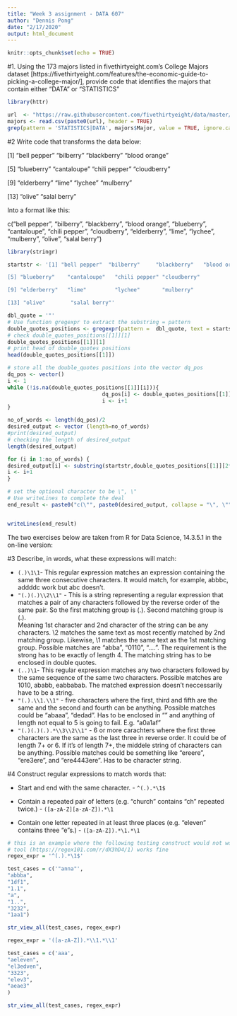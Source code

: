 ```yaml
---
title: "Week 3 assignment - DATA 607"
author: "Dennis Pong"
date: "2/17/2020"
output: html_document
---
```


```r
knitr::opts_chunk$set(echo = TRUE)
```


#1. Using the 173 majors listed in fivethirtyeight.com’s College Majors dataset [https://fivethirtyeight.com/features/the-economic-guide-to-picking-a-college-major/], provide code that identifies the majors that contain either "DATA" or "STATISTICS"


```r
library(httr)

url  <- "https://raw.githubusercontent.com/fivethirtyeight/data/master/college-majors/majors-list.csv"
majors <- read.csv(paste0(url), header = TRUE)
grep(pattern = 'STATISTICS|DATA', majors$Major, value = TRUE, ignore.case = TRUE)

```


#2 Write code that transforms the data below:

[1] "bell pepper"  "bilberry"     "blackberry"   "blood orange"

[5] "blueberry"    "cantaloupe"   "chili pepper" "cloudberry"  

[9] "elderberry"   "lime"         "lychee"       "mulberry"    

[13] "olive"        "salal berry"

Into a format like this:

c("bell pepper", "bilberry", "blackberry", "blood orange", "blueberry", "cantaloupe", "chili pepper", "cloudberry", "elderberry", "lime", "lychee", "mulberry", "olive", "salal berry")

```r

library(stringr)

startstr <- '[1] "bell pepper"  "bilberry"     "blackberry"   "blood orange"

[5] "blueberry"    "cantaloupe"   "chili pepper" "cloudberry"  

[9] "elderberry"   "lime"         "lychee"       "mulberry"    

[13] "olive"        "salal berry"'

dbl_quote = '"'
# Use function gregexpr to extract the substring = pattern
double_quotes_positions <- gregexpr(pattern =  dbl_quote, text = startstr)
# check double_quotes_positions[[1]][1]
double_quotes_positions[[1]][1]
# print head of double_quotes positions
head(double_quotes_positions[[1]])

# store all the double_quotes positions into the vector dq_pos
dq_pos <- vector()
i <- 1
while (!is.na(double_quotes_positions[[1]][i])){
                              dq_pos[i] <- double_quotes_positions[[1]][i]
                              i <- i+1
}

no_of_words <- length(dq_pos)/2
desired_output <- vector (length=no_of_words)
#print(desired_output)
# checking the length of desired_output 
length(desired_output)

for (i in 1:no_of_words) {
desired_output[i] <- substring(startstr,double_quotes_positions[[1]][2*i-1]+1,double_quotes_positions[[1]][2*i]-1)
i <- i+1
}

# set the optional character to be \", \"
# Use writeLines to complete the deal
end_result <- paste0("c(\"", paste0(desired_output, collapse = "\", \""), "\")")


writeLines(end_result)
```





The two exercises below are taken from R for Data Science, 14.3.5.1 in the on-line version:

#3 Describe, in words, what these expressions will match:

* `(.)\1\1 `- This regular expression matches an expression containing the same three consecutive characters. It would match, for example, abbbc, addddc work but abc doesn't.  
* `"(.)(.)\\2\\1"`  - This is a string representing a regular expression that matches a pair of any characters followed by the reverse order of the same pair. So the first matching group is (.). Second matching group is (.).  
Meaning 1st character and 2nd character of the string can be any characters. \\2 matches the same text as most recently matched by 2nd matching group. Likewise, \\1 matches the same text as the 1st matching group. Possible 
matches are "abba", "0110", "....". The requirement is the strong has to be exactly of length 4. The matching string has to be enclosed in double quotes.
* `(..)\1 `- This regular expression matches any two characters followed by the same sequence of the same two characters. Possible matches are 1010, ababb, eabbabab. The matched expression doesn't neccessarily have to be a 
string.
* `"(.).\\1.\\1"`  - five characters where the first, third and fifth are the same and the second and fourth can be anything. Possible matches could be “abaaa”, “dedad”. Has to be enclosed in "" and anything of length not 
equal to 5 is going to fail. E.g. "a0a1af"
* `"(.)(.)(.).*\\3\\2\\1"` - 6 or more carachters where the first three characters are the same as the last three in reverse order. It could be of length 7+ or 6. If it's of length 7+, the middele string of characters can 
be anything. Possible matches could be something like "ereere", "ere3ere", and "ere4443ere". Has to be character string.


#4 Construct regular expressions to match words that:

* Start and end with the same character. - `^(.).*\1$`  

* Contain a repeated pair of letters (e.g. "church" contains "ch" repeated twice.) - `([a-zA-Z][a-zA-Z]).*\1  `  

* Contain one letter repeated in at least three places (e.g. "eleven" contains three "e"s.) - `([a-zA-Z]).*\1.*\1  `  


```r
# this is an example where the following testing construct would not work because R compiler doesn't take ^ and $ where my online
# tool (https://regex101.com/r/dX3hD4/1) works fine
regex_expr = '^(.).*\1$'

test_cases = c('"anna"',
"abbba",
"1df1",
"1.1",
"a",
"1..",
"3232",
"1aa1")

str_view_all(test_cases, regex_expr)
```


```r
regex_expr = '([a-zA-Z]).*\\1.*\\1'

test_cases = c('aaa',
"aeleven",
"el3edven",
"3323",
"elev3",
"aeae3"
)

str_view_all(test_cases, regex_expr)

```

